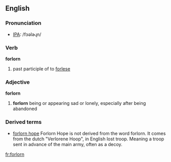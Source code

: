 ==English==

===Pronunciation===
*[[IPA]]: /fɔəlɚɻn/

===Verb===
'''forlorn'''
# past participle of to [[forlese]]

===Adjective===
'''forlorn'''
#'''forlorn''' being or appearing sad or lonely, especially after being abandoned

===Derived terms===
*[[forlorn hope]]  Forlorn Hope is not derived from the word forlorn.  It comes from the dutch "Verlorene Hoop", in English lost troop.  Meaning a troop sent in advance of the main army, often as a decoy.<!--small military party chosen to be first to attack a [[breach]] in the wall of a [[fortress]].-->

[[fr:forlorn]]
